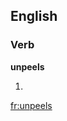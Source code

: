 ==English==

===Verb===
'''unpeels'''

# {{third-person singular of|unpeel}}
{{count page|[[Wiktionary:Page count]]}}

[[fr:unpeels]]
